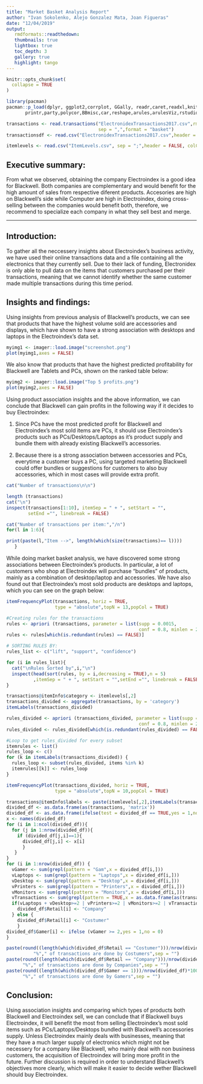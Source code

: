 ```yaml
---
title: "Market Basket Analysis Report"
author: "Ivan Sokolenko, Alejo Gonzalez Mata, Joan Figueras"
date: "12/04/2019"
output:
   rmdformats::readthedown:
   thumbnails: true
   lightbox: true
   toc_depth: 3
   gallery: true
   highlight: tango
---
```


```r
knitr::opts_chunk$set(
  collapse = TRUE
)
```

```r
library(pacman)
pacman::p_load(dplyr, ggplot2,corrplot, GGally, readr,caret,readxl,knitr,imager,
       printr,party,polycor,BBmisc,car,reshape,arules,arulesViz,rstudioapi)

transactions <- read.transactions("ElectronidexTransactions2017.csv",rm.duplicates = FALSE,
                                  sep = ",",format = "basket")
transactionsdf <- read.csv("ElectronidexTransactions2017.csv",header = FALSE,colClasses = 'character')

itemlevels <- read.csv("ItemLevels.csv", sep = ";",header = FALSE, colClasses = 'character')
```
## Executive summary:

From what we observed, obtaining the company Electroindex is a good idea for Blackwell. Both companies are complementary and would benefit for the high amount of sales from respective diferent products. Accesories are high on Blackwell's side while Computer are high in Electroindex, doing cross-selling between the companies would benefit both, therefore, we recommend to specialize each company in what they sell best and merge.

*****

## Introduction:
To gather all the neccessery insights about Electroindex's business activity, we have used their online transactions data and a file containing all the electronics that they currently sell. Due to their lack of funding, Electronidex is only able to pull data on the items that customers purchased per their transactions, meaning that we cannot identify whether the same customer made multiple transactions during this time period.


## Insights and findings:

Using insights from previous analysis of Blackwell's products, we can see that products that have the highest volume sold are accessories and displays, which have shown to have a strong association with desktops and laptops in the Electroindex's data set. 

```r
myimg1 <- imager::load.image("screenshot.png")
plot(myimg1,axes = FALSE)
```

We also know that products that have the highest predicted profitability for Blackwell are Tablets and PCs, shown on the ranked table below:

```r
myimg2 <- imager::load.image("Top 5 profits.png")
plot(myimg2,axes = FALSE)
```

Using product association insights and the above information, we can conclude that Blackwell can gain profits in the following way if it decides to buy Electroindex:

1) Since PCs have the most predicted profit for Blackwell and Electroindex's most sold items are PCs, it should use Electroindex's products such as PCs/Desktops/Laptops as it's product supply and bundle them with already existing Blackwell's accessories.

2) Because there is a strong association between accessories and PCs, everytime a customer buys a PC, using targeted marketing Blackwell could offer bundles or suggestions for customers to also buy accessories, which in most cases will provide extra profit.

```r
cat("Number of transactions\n\n")

length (transactions)
cat("\n")
inspect(transactions[1:10], itemSep = " + ", setStart = "",
        setEnd ="", linebreak = FALSE)

cat("Number of transactions per item:","/n")
for(l in 1:6){

print(paste(l,"Item -->", length(which(size(transactions)== l))))
   }
```

While doing market basket analysis, we have discovered some strong associations between Electroindex's products. In particular, a lot of customers who shop at Electroindex will purchase "bundles" of products, mainly as a combination of desktop/laptop and accessories. We have also found out that Electroindex's most sold products are desktops and laptops, which you can see on the graph below:

```r
itemFrequencyPlot(transactions, horiz = TRUE, 
                  type = "absolute",topN = 13,popCol = TRUE)
```
```r
#Creating rules for the transactions
rules <- apriori (transactions, parameter = list(supp = 0.0015, 
                                                 conf = 0.8, minlen = 2,target = "rules"))
rules <- rules[which(is.redundant(rules) == FALSE)]
```

```r
# SORTING RULES BY:
rules_list <- c("lift", "support", "confidence")

for (i in rules_list){
  cat("\nRules Sorted by",i,"\n")
  inspect(head(sort(rules, by = i,decreasing = TRUE),n = 5)
          ,itemSep = " + ", setStart = "",setEnd ="", linebreak = FALSE)
}
```
```r
transactions@itemInfo$category <- itemlevels[,2]
transactions_divided <- aggregate(transactions, by = 'category')
itemLabels(transactions_divided)

rules_divided <- apriori (transactions_divided, parameter = list(supp = 0.01, 
                                                 conf = 0.8, minlen = 2,target = "rules"))
rules_divided <- rules_divided[which(is.redundant(rules_divided) == FALSE)]
```

```r
#Loop to get rules_divided for every subset
itemrules <- list()
rules_loop <- c()
for (k in itemLabels(transactions_divided)) {
  rules_loop <- subset(rules_divided, items %in% k)
  itemrules[[k]] <- rules_loop
}
```

```r
itemFrequencyPlot(transactions_divided, horiz = TRUE, 
                  type = "absolute",topN = 10,popCol = TRUE)
```

```r

transactions@itemInfo$labels <- paste(itemlevels[,2],itemLabels(transactions))
divided_df <- as.data.frame(as(transactions, 'matrix'))
divided_df <- as.data.frame(ifelse(test = divided_df == TRUE,yes = 1,no = 0))
x <- names(divided_df)
for (i in 1:ncol(divided_df)){
  for (j in 1:nrow(divided_df)){
    if (divided_df[j,i]==1){
      divided_df[j,i] <- x[i]
      }
   }
}
for (i in 1:nrow(divided_df)) {
  vGamer <- sum(grepl(pattern = "Gam",x = divided_df[i,]))
  vLaptops <- sum(grepl(pattern = "Laptops",x = divided_df[i,]))
  vDesktop <- sum(grepl(pattern = "Desktop",x = divided_df[i,]))
  vPrinters <- sum(grepl(pattern = "Printers",x = divided_df[i,]))
  vMonitors <- sum(grepl(pattern = "Monitors",x = divided_df[i,]))
  vTransactions <- sum(grepl(pattern = TRUE,x = as.data.frame(as(transactions, 'matrix'))[i,]))
  if(vLaptops + vDesktop>=2 | vPrinters>=2 | vMonitors>=2 | vTransactions > 6){
    divided_df$Retail[i] <- "Company" 
  } else {
    divided_df$Retail[i] <- "Costumer"
    }
divided_df$Gamer[i] <- ifelse (vGamer >= 2,yes = 1,no = 0)
}
```
```r
paste(round((length(which(divided_df$Retail == "Costumer")))/nrow(divided_df)*100,digits = 2),
          "%"," of transactions are done by Costumers",sep = "")
paste(round((length(which(divided_df$Retail == "Company")))/nrow(divided_df)*100,digits = 2),
      "%"," of transactions are done by Companies",sep = "")
paste(round((length(which(divided_df$Gamer == 1)))/nrow(divided_df)*100,digits = 2),
      "%"," of transactions are done by Gamers",sep = "")
```
## Conclusion:

Using association insights and comparing which types of products both Blackwell and Electroindex sell, we can conclude that if Blackwell buys Electroindex, it will benefit the most from selling Electroindex's most sold items such as PCs/Laptops/Desktops bundled with Blackwell's accessories supply. Unless Electroindex mainly deals with businesses, meaning that they have a much larger supply of electronics which might not be necessery for a company like Blackwell, who mainly deal with non business customers, the acquisition of Electroindex will bring more profit in the future. Further discussion is required in order to understand Blackwell's objectives more clearly, which will make it easier to decide wether Blackwell should buy Electroindex.



